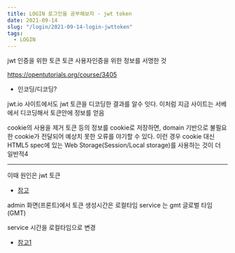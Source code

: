```yaml
---
title: LOGIN 로그인을 공부해보자 - jwt token
date: 2021-09-14
slug: "/login/2021-09-14-login-jwttoken"
tags:
  - LOGIN
---
```


jwt
인증을 위한 토큰
토큰 사용자인증을 위한 정보를 서명한 것

https://opentutorials.org/course/3405

* 인코딩/디코딩?

jwt.io 사이트에서도 jwt 토큰을 디코딩한 결과를 알수 잇다.
이처럼 지금 사이트는 서베에서 디코딩해서 토큰안에 정보를 얻음

cookie의 사용을 제거
토큰 등의 정보를 cookie로 저장하면,
domain 기반으로 불필요한 cookie가 전달되어 예상치 못한 오류를 야기할 수 있다.
이런 경우 cookie 대신 HTML5 spec에 있는 Web Storage(Session/Local storage)를 사용하는 것이 더 일반적4

---

이때 원인은 jwt 토큰
* [참고](https://naon.me/posts/til63)

admin 화면(프론트)에서 토큰 생성시간은 로컬타임
service 는 gmt 글로벌 타임 (GMT)

service 시간을 로컬타임으로 변경
* [참고1](https://webisfree.com/2022-01-10/[%EC%9E%90%EB%B0%94%EC%8A%A4%ED%81%AC%EB%A6%BD%ED%8A%B8]-%EB%B0%A9%EB%AC%B8%EC%9E%90%EC%9D%98-%EB%A1%9C%EC%BB%AC-%ED%83%80%EC%9E%84%EC%A1%B4%EA%B3%BC-utc-%EC%8B%9C%EA%B0%84%EC%9D%80-%EC%96%B4%EB%96%BB%EA%B2%8C-%EA%B5%AC%ED%95%A0%EA%B9%8C)
